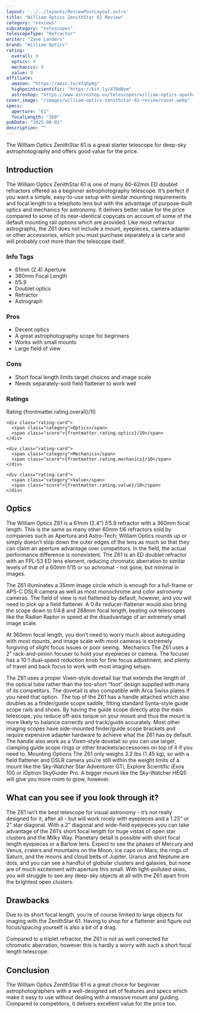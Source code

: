 ```yaml
---
layout: '../../layouts/ReviewPostLayout.astro'
title: "William Optics ZenithStar 61 Review"
category: "reviews"
subcategory: "telescopes"
telescopeType: "Refractor"
writer: "Zane Landers"
brand: "William Optics"
rating:
  overall: 9
  optics: 9
  mechanics: 9
  value: 9
affiliate:
  amazon: "https://amzn.to/4fqhp0g"
  highpointscientific: "https://bit.ly/478dBym"
  astroshop: "https://www.astroshop.eu/telescopes/william-optics-apochromatic-refractor-ap-61-360-zenithstar-zs61-ii-ota/p,67481"
cover_image: "/images/william-optics-zenithstar-61-review/cover.webp"
specs:
  aperture: "61"
  focalLength: "360"
pubDate: "2025-08-01"
description: ""
---
```


<p class="highlight">The William Optics ZenithStar 61 is a great starter telescope for deep-sky astrophotography and offers good value for the price.</p>
<h2>Introduction</h2>

<p>The William Optics ZenithStar 61 is one of many 60-62mm ED doublet refractors offered as a beginner astrophotography telescope. It’s perfect if you want a simple, easy-to-use setup with similar mounting requirements and focal length to a telephoto lens but with the advantage of purpose-built optics and mechanics for astronomy. It delivers better value for the price compared to some of its near-identical copycats on account of some of the default mounting rail options which are provided. Like most refractor astrographs, the Z61 does not include a mount, eyepieces, camera adapter or other accessories, which you must purchase separately a la carte and will probably cost more than the telescope itself.</p>
<section class="info-tags">
  <h3>Info Tags</h3>
  <ul>
    <li>61mm (2.4) Aperture</li>
    <li>360mm Focal Length</li>
    <li>f/5.9</li>
    <li>Doublet optics</li>
    <li>Refractor</li>
    <li>Astrograph</li>
  </ul>
</section>

<section class="pros-cons">
  <div class="pros-block">
    <h3>Pros</h3>
    <ul>
        <li>Decent optics</li>
        <li>A great astrophotography scope for beginners</li>
        <li>Works with small mounts</li>
        <li>Large field of view</li>
    </ul>
  </div>
  <div class="cons-block">
    <h3>Cons</h3>
    <ul>
        <li>Short focal length limits target choices and image scale</li>
        <li>Needs separately-sold field flattener to work well</li>
    </ul>
  </div>
</section>

<section class="ratings">
  <h3>Ratings</h3>
  <div class="ratings-grid">
    <div class="rating-card">
      <span class="category">Rating</span>
      <span class="score">{frontmatter.rating.overall}/10</span>
    </div>

    <div class="rating-card">
      <span class="category">Optics</span>
      <span class="score">{frontmatter.rating.optics}/10</span>
    </div>

    <div class="rating-card">
      <span class="category">Mechanics</span>
      <span class="score">{frontmatter.rating.mechanics}/10</span>
    </div>

    <div class="rating-card">
      <span class="category">Value</span>
      <span class="score">{frontmatter.rating.value}/10</span>
    </div>
  </div>
</section>

<Affiliates affiliate={frontmatter.affiliate} />

<h2>Optics</h2>

The William Optics Z61 is a 61mm (2.4”) f/5.9 refractor with a 360mm focal length. This is the same as many other 60mm f/6 refractors sold by companies such as Apertura and Astro-Tech; William Optics rounds up or simply doesn’t stop down the outer edges of the lens as much so that they can claim an aperture advantage over competitors. In the field, the actual performance difference is nonexistent. The Z61 is an ED doublet refractor with an FPL-53 ED lens element, reducing chromatic aberration to similar levels of that of a 60mm f/15 or so achromat - not gone, but minimal in images.
<p>The Z61 illuminates a 35mm image circle which is enough for a full-frame or APS-C DSLR camera as well as most monochrome and color astronomy cameras. The field of view is not flattened by default, however, and you will need to pick up a field flattener. A 0.8x reducer-flattener would also bring the scope down to f/4.8 and 288mm focal length, beating out telescopes like the Radian Raptor in speed at the disadvantage of an extremely small image scale.</p>
<p>At 360mm focal length, you don’t need to worry much about autoguiding with most mounts, and image scale with most cameras is extremely forgiving of slight focus issues or poor seeing. 
Mechanics
The Z61 uses a 2” rack-and-pinion focuser to hold your eyepieces or camera. The focuser has a 10:1 dual-speed reduction knob for fine focus adjustment, and plenty of travel and back focus to work with most imaging setups.</p>
<p>The Z61 uses a proper Vixen-style dovetail bar that extends the length of the optical tube rather than the too-short “foot” design supplied with many of its competitors. The dovetail is also compatible with Arca Swiss plates if you need that option. 
The top of the Z61 has a handle attached which also doubles as a finder/guide scope saddle, fitting standard Synta-style guide scope rails and shoes. By having the guide scope directly atop the main telescope, you reduce off-axis torque on your mount and thus the mount is more likely to balance correctly and track/guide accurately. Most other imaging scopes have side-mounted finder/guide scope brackets and require expensive adapter hardware to achieve what the Z61 has by default. The handle also work as a Vixen-style dovetail so you can use larger, clamping guide scope rings or other brackets/accessories on top of it if you need to.
Mounting Options
The Z61 only weighs 3.2 lbs (1.45 kg), so with a field flattener and DSLR camera you’re still within the weight limits of a mount like the Sky-Watcher Star Adventurer GTi, Explore Scientific iExos 100 or iOptron SkyGuider Pro. A bigger mount like the Sky-Watcher HEQ5 will give you more room to grow, however.</p>
<h2>What can you see if you look through it?</h2>

<p>The Z61 isn’t the best telescope for visual astronomy - it’s not really designed for it, after all - but will work nicely with eyepieces and a 1.25” or 2” star diagonal. With a 2” diagonal and wide-field eyepieces you can take advantage of the Z61’s short focal length for huge vistas of open star clusters and the Milky Way. Planetary detail is possible with short focal length eyepieces or a Barlow lens. Expect to see the phases of Mercury and Venus, craters and mountains on the Moon, ice caps on Mars, the rings of Saturn, and the moons and cloud belts of Jupiter. Uranus and Neptune are dots, and you can see a handful of globular clusters and galaxies, but none are of much excitement with aperture this small. With light-polluted skies, you will struggle to see any deep-sky objects at all with the Z61 apart from the brightest open clusters.</p>
<h2>Drawbacks</h2>

<p>Due to its short focal length, you’re of course limited to large objects for imaging with the ZenithStar 61. Having to shop for a flattener and figure out focus/spacing yourself is also a bit of a drag.</p>
<p>Compared to a triplet refractor, the Z61 is not as well corrected for chromatic aberration, however this is hardly a worry with such a short focal length telescope.</p>
<h2>Conclusion</h2>

<p>The William Optics ZenithStar 61 is a great choice for beginner astrophotographers with a well-designed set of features and specs which make it easy to use without dealing with a massive mount and guiding. Compared to competitors, it delivers excellent value for the price too.</p>

